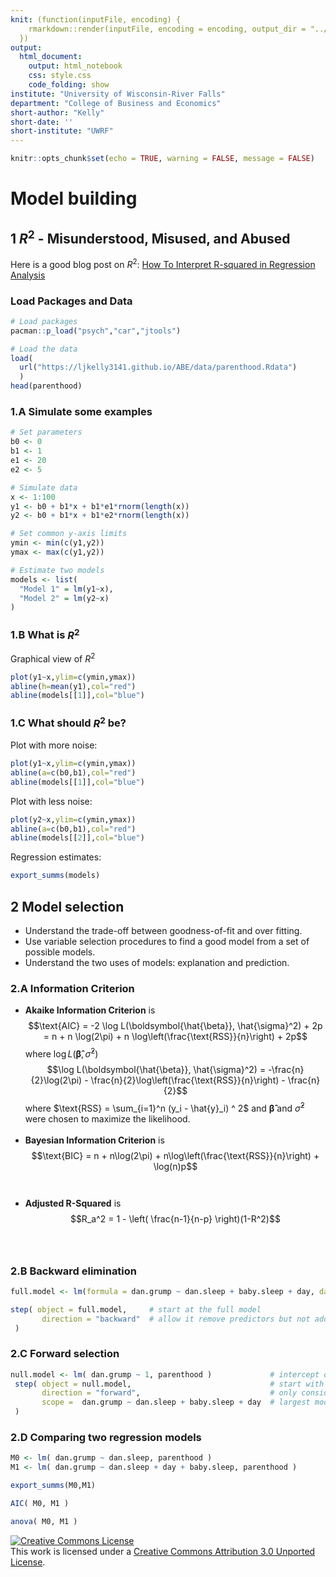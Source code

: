 ```yaml
---
knit: (function(inputFile, encoding) {
    rmarkdown::render(inputFile, encoding = encoding, output_dir = "../docs/")
  })
output: 
  html_document:
    output: html_notebook
    css: style.css
    code_folding: show
institute: "University of Wisconsin-River Falls"
department: "College of Business and Economics"
short-author: "Kelly"
short-date: ''
short-institute: "UWRF"
---
```


```r
knitr::opts_chunk$set(echo = TRUE, warning = FALSE, message = FALSE)
```

# Model building

## 1 $R^2$ - Misunderstood, Misused, and Abused

Here is a good blog post on $R^2$: [How To Interpret R-squared in Regression Analysis](https://statisticsbyjim.com/regression/interpret-r-squared-regression/)

### Load Packages and Data

```r
# Load packages
pacman::p_load("psych","car","jtools")

# Load the data
load(
  url("https://ljkelly3141.github.io/ABE/data/parenthood.Rdata")
  )
head(parenthood)
```

### 1.A Simulate some examples

```r
# Set parameters
b0 <- 0
b1 <- 1
e1 <- 20
e2 <- 5

# Simulate data
x <- 1:100
y1 <- b0 + b1*x + b1*e1*rnorm(length(x))
y2 <- b0 + b1*x + b1*e2*rnorm(length(x))

# Set common y-axis limits
ymin <- min(c(y1,y2))
ymax <- max(c(y1,y2))

# Estimate two models
models <- list(
  "Model 1" = lm(y1~x),
  "Model 2" = lm(y2~x)
)
```

### 1.B What is $R^2$

Graphical view of $R^2$

```r
plot(y1~x,ylim=c(ymin,ymax))
abline(h=mean(y1),col="red")
abline(models[[1]],col="blue")
```

### 1.C What should $R^2$ be?

Plot with more noise:

```r
plot(y1~x,ylim=c(ymin,ymax))
abline(a=c(b0,b1),col="red")
abline(models[[1]],col="blue")
```

Plot with less noise:

```r
plot(y2~x,ylim=c(ymin,ymax))
abline(a=c(b0,b1),col="red")
abline(models[[2]],col="blue")
```

Regression estimates:

```r
export_summs(models)
```

## 2 Model selection

-   Understand the trade-off between goodness-of-fit and over fitting.
-   Use variable selection procedures to find a good model from a set of possible models.
-   Understand the two uses of models: explanation and prediction.

### 2.A Information Criterion

-   **Akaike Information Criterion** is $$\text{AIC} = -2 \log L(\boldsymbol{\hat{\beta}}, \hat{\sigma}^2) + 2p = n + n \log(2\pi) + n \log\left(\frac{\text{RSS}}{n}\right) + 2p$$ where $\log L(\boldsymbol{\hat{\beta}}, \hat{\sigma}^2)$ $$\log L(\boldsymbol{\hat{\beta}}, \hat{\sigma}^2) = -\frac{n}{2}\log(2\pi) - \frac{n}{2}\log\left(\frac{\text{RSS}}{n}\right) - \frac{n}{2}$$ where $\text{RSS} = \sum_{i=1}^n (y_i - \hat{y}_i) ^ 2$ and $\boldsymbol{\hat{\beta}}$ and $\hat{\sigma}^2$ were chosen to maximize the likelihood.<br><br>
-   **Bayesian Information Criterion** is $$\text{BIC} = n + n\log(2\pi) + n\log\left(\frac{\text{RSS}}{n}\right) + \log(n)p$$<br><br>
-   **Adjusted R-Squared** is $$R_a^2 = 1 - \left(  \frac{n-1}{n-p} \right)(1-R^2)$$<br><br>

### 2.B Backward elimination

```r
full.model <- lm(formula = dan.grump ~ dan.sleep + baby.sleep + day, data = parenthood)
```

```r
step( object = full.model,     # start at the full model
       direction = "backward"  # allow it remove predictors but not add them
 )
```

### 2.C Forward selection

```r
null.model <- lm( dan.grump ~ 1, parenthood )             # intercept only.
 step( object = null.model,                               # start with null.model
       direction = "forward",                             # only consider "addition" moves
       scope =  dan.grump ~ dan.sleep + baby.sleep + day  # largest model allowed
 )
```

### 2.D Comparing two regression models

```r
M0 <- lm( dan.grump ~ dan.sleep, parenthood )
M1 <- lm( dan.grump ~ dan.sleep + day + baby.sleep, parenthood )

export_summs(M0,M1)
```

```r
AIC( M0, M1 )

anova( M0, M1 )
```


<a rel="license" href="http://creativecommons.org/licenses/by/3.0/"><img src="https://i.creativecommons.org/l/by/3.0/88x31.png" alt="Creative Commons License" style="border-width:0"/></a><br />This work is licensed under a <a rel="license" href="http://creativecommons.org/licenses/by/3.0/">Creative Commons Attribution 3.0 Unported License</a>.
